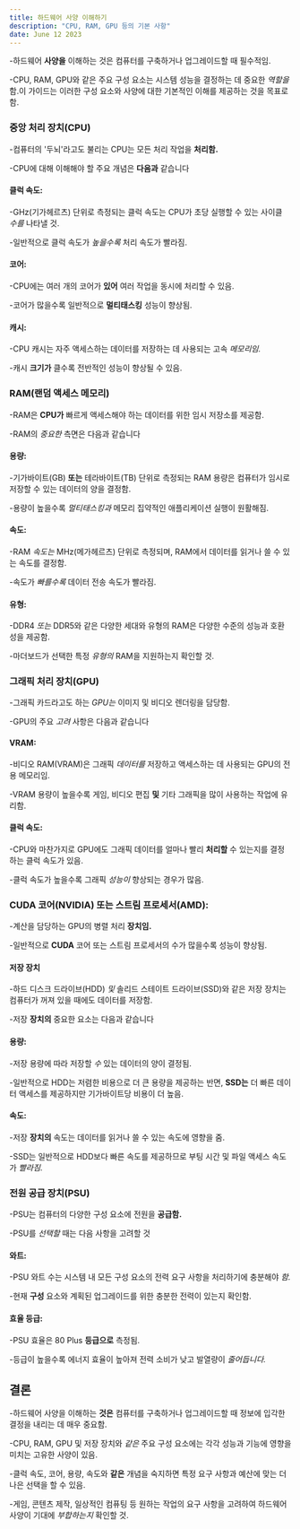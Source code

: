 ```yaml
---
title: 하드웨어 사양 이해하기
description: "CPU, RAM, GPU 등의 기본 사항"
date: June 12 2023
---
```

 
-하드웨어 **사양을** 이해하는 것은 컴퓨터를 구축하거나 업그레이드할 때 필수적임. 


-CPU, RAM, GPU와 같은 주요 구성 요소는 시스템 성능을 결정하는 데 중요한 _역할을_ 함.이 가이드는 이러한 구성 요소와 사양에 대한 기본적인 이해를 제공하는 것을 목표로 함.

### 중앙 처리 장치(CPU)
-컴퓨터의 '두뇌'라고도 불리는 CPU는 모든 처리 작업을 **처리함.** 

-CPU에 대해 이해해야 할 주요 개념은 **다음과** 같습니다

#### 클럭 속도: 
-GHz(기가헤르츠) 단위로 측정되는 클럭 속도는 CPU가 초당 실행할 수 있는 사이클 _수를_ 나타낼 것. 


-일반적으로 클럭 속도가 _높을수록_ 처리 속도가 빨라짐.

#### 코어: 
-CPU에는 여러 개의 코어가 **있어** 여러 작업을 동시에 처리할 수 있음. 


-코어가 많을수록 일반적으로 **멀티태스킹** 성능이 향상됨.

#### 캐시: 
-CPU 캐시는 자주 액세스하는 데이터를 저장하는 데 사용되는 고속 _메모리임._ 

-캐시 **크기가** 클수록 전반적인 성능이 향상될 수 있음.

### RAM(랜덤 액세스 메모리)
-RAM은 **CPU가** 빠르게 액세스해야 하는 데이터를 위한 임시 저장소를 제공함. 


-RAM의 _중요한_ 측면은 다음과 같습니다

#### 용량: 
-기가바이트(GB) **또는** 테라바이트(TB) 단위로 측정되는 RAM 용량은 컴퓨터가 임시로 저장할 수 있는 데이터의 양을 결정함. 


-용량이 높을수록 _멀티태스킹과_ 메모리 집약적인 애플리케이션 실행이 원활해짐.

#### 속도: 
-RAM _속도는_ MHz(메가헤르츠) 단위로 측정되며, RAM에서 데이터를 읽거나 쓸 수 있는 속도를 결정함. 


-속도가 _빠를수록_ 데이터 전송 속도가 빨라짐.

#### 유형: 
-DDR4 _또는_ DDR5와 같은 다양한 세대와 유형의 RAM은 다양한 수준의 성능과 호환성을 제공함. 


-마더보드가 선택한 특정 _유형의_ RAM을 지원하는지 확인할 것.

### 그래픽 처리 장치(GPU)
-그래픽 카드라고도 하는 _GPU는_ 이미지 및 비디오 렌더링을 담당함. 


-GPU의 주요 _고려_ 사항은 다음과 같습니다

#### VRAM: 
-비디오 RAM(VRAM)은 그래픽 _데이터를_ 저장하고 액세스하는 데 사용되는 GPU의 전용 메모리임. 


-VRAM 용량이 높을수록 게임, 비디오 편집 **및** 기타 그래픽을 많이 사용하는 작업에 유리함.

#### 클럭 속도: 
-CPU와 마찬가지로 GPU에도 그래픽 데이터를 얼마나 빨리 **처리할** 수 있는지를 결정하는 클럭 속도가 있음. 


-클럭 속도가 높을수록 그래픽 _성능이_ 향상되는 경우가 많음.

### CUDA 코어(NVIDIA) 또는 스트림 프로세서(AMD): 
-계산을 담당하는 GPU의 병렬 처리 **장치임.** 

-일반적으로 **CUDA** 코어 또는 스트림 프로세서의 수가 많을수록 성능이 향상됨.

#### 저장 장치
-하드 디스크 드라이브(HDD) _및_ 솔리드 스테이트 드라이브(SSD)와 같은 저장 장치는 컴퓨터가 꺼져 있을 때에도 데이터를 저장함. 


-저장 **장치의** 중요한 요소는 다음과 같습니다

#### 용량: 
-저장 용량에 따라 저장할 _수_ 있는 데이터의 양이 결정됨. 


-일반적으로 HDD는 저렴한 비용으로 더 큰 용량을 제공하는 반면, **SSD는** 더 빠른 데이터 액세스를 제공하지만 기가바이트당 비용이 더 높음.

#### 속도: 
-저장 **장치의** 속도는 데이터를 읽거나 쓸 수 있는 속도에 영향을 줌. 


-SSD는 일반적으로 HDD보다 빠른 속도를 제공하므로 부팅 시간 및 파일 액세스 속도가 _빨라짐._

### 전원 공급 장치(PSU)
-PSU는 컴퓨터의 다양한 구성 요소에 전원을 **공급함.** 

-PSU를 _선택할_ 때는 다음 사항을 고려할 것

#### 와트: 
-PSU 와트 수는 시스템 내 모든 구성 요소의 전력 요구 사항을 처리하기에 충분해야 _함._ 

-현재 **구성** 요소와 계획된 업그레이드를 위한 충분한 전력이 있는지 확인함.

#### 효율 등급: 
-PSU 효율은 80 Plus **등급으로** 측정됨. 


-등급이 높을수록 에너지 효율이 높아져 전력 소비가 낮고 발열량이 _줄어듭니다._

## 결론
-하드웨어 사양을 이해하는 **것은** 컴퓨터를 구축하거나 업그레이드할 때 정보에 입각한 결정을 내리는 데 매우 중요함. 


-CPU, RAM, GPU 및 저장 장치와 _같은_ 주요 구성 요소에는 각각 성능과 기능에 영향을 미치는 고유한 사양이 있음. 


-클럭 속도, 코어, 용량, 속도와 **같은** 개념을 숙지하면 특정 요구 사항과 예산에 맞는 더 나은 선택을 할 수 있음. 


-게임, 콘텐츠 제작, 일상적인 컴퓨팅 등 원하는 작업의 요구 사항을 고려하여 하드웨어 사양이 기대에 _부합하는지_ 확인할 것.